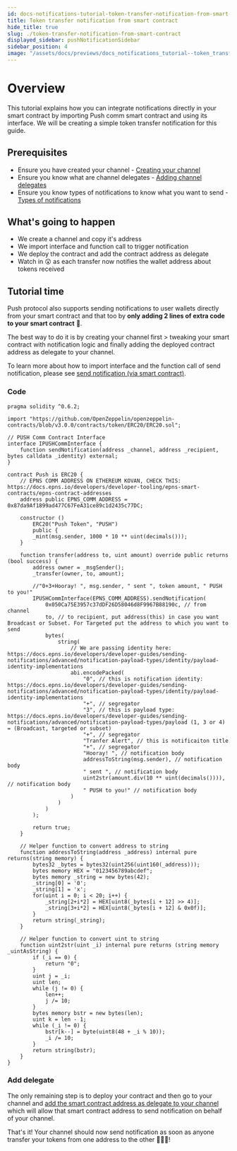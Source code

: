 ```yaml
---
id: docs-notifications-tutorial-token-transfer-notification-from-smart-contract
title: Token transfer notification from smart contract
hide_title: true
slug: ./token-transfer-notification-from-smart-contract
displayed_sidebar: pushNotificationSidebar
sidebar_position: 4
image: "/assets/docs/previews/docs_notifications_tutorial--token_transfer_notification_from_smart_contract.png"
---
```


# Overview

This tutorial explains how you can integrate notifications directly in your smart contract by importing Push comm smart contract and using its interface. We will be creating a simple token transfer notification for this guide.


<Head>
  <title>Token Transfer Notification from Smart Contract | Tutorial | Push
    Notifications | Push Documentation</title>
</Head>

## Prerequisites

- Ensure you have created your channel - [Creating your channel](/docs/notifications/tutorials/create-your-channel/ "Guide to create your channel for sending notifications from Push protocol")
- Ensure you know what are channel delegates - [Adding channel delegates](/docs/notifications/tutorials/create-your-channel/#adding-delegates-for-channel "Guide to adding delegates for your channel")
- Ensure you know types of notifications to know what you want to send - [Types of notifications](/docs/notifications/build/types-of-notification/ "Guide explaining the types of notificaitons")

## What's going to happen

- We create a channel and copy it's address
- We import interface and function call to trigger notification
- We deploy the contract and add the contract address as delegate
- Watch in 😲 as each transfer now notifies the wallet address about tokens received

## Tutorial time

Push protocol also supports sending notifications to user wallets directly from your smart contract and that too by **only adding 2 lines of extra code to your smart contract** 🎉.

The best way to do it is by creating your channel first > tweaking your smart contract with notification logic and finally adding the deployed contract address as delegate to your channel.

To learn more about how to import interface and the function call of send notification, please see [send notification (via smart contract)](/docs/notifications/build/send-notification-via-smart-contract/ "Smart contract intergace to send notification").

### Code

```solidity
pragma solidity ^0.6.2;

import "https://github.com/OpenZeppelin/openzeppelin-contracts/blob/v3.0.0/contracts/token/ERC20/ERC20.sol";

// PUSH Comm Contract Interface
interface IPUSHCommInterface {
    function sendNotification(address _channel, address _recipient, bytes calldata _identity) external;
}

contract Push is ERC20 {
    // EPNS COMM ADDRESS ON ETHEREUM KOVAN, CHECK THIS: https://docs.epns.io/developers/developer-tooling/epns-smart-contracts/epns-contract-addresses
    address public EPNS_COMM_ADDRESS = 0x87da9Af1899ad477C67FeA31ce89c1d2435c77DC;

    constructor ()
        ERC20("Push Token", "PUSH")
        public {
        _mint(msg.sender, 1000 * 10 ** uint(decimals()));
    }

    function transfer(address to, uint amount) override public returns (bool success) {
        address owner = _msgSender();
        _transfer(owner, to, amount);

        //"0+3+Hooray! ", msg.sender, " sent ", token amount, " PUSH to you!"
        IPUSHCommInterface(EPNS_COMM_ADDRESS).sendNotification(
            0x050Ca75E3957c37dDF26D58046d8F9967B88190c, // from channel
            to, // to recipient, put address(this) in case you want Broadcast or Subset. For Targeted put the address to which you want to send
            bytes(
                string(
                    // We are passing identity here: https://docs.epns.io/developers/developer-guides/sending-notifications/advanced/notification-payload-types/identity/payload-identity-implementations
                    abi.encodePacked(
                        "0", // this is notification identity: https://docs.epns.io/developers/developer-guides/sending-notifications/advanced/notification-payload-types/identity/payload-identity-implementations
                        "+", // segregator
                        "3", // this is payload type: https://docs.epns.io/developers/developer-guides/sending-notifications/advanced/notification-payload-types/payload (1, 3 or 4) = (Broadcast, targeted or subset)
                        "+", // segregator
                        "Tranfer Alert", // this is notificaiton title
                        "+", // segregator
                        "Hooray! ", // notification body
                        addressToString(msg.sender), // notification body
                        " sent ", // notification body
                        uint2str(amount.div(10 ** uint(decimals()))), // notification body
                        " PUSH to you!" // notification body
                    )
                )
            )
        );

        return true;
    }

    // Helper function to convert address to string
    function addressToString(address _address) internal pure returns(string memory) {
        bytes32 _bytes = bytes32(uint256(uint160(_address)));
        bytes memory HEX = "0123456789abcdef";
        bytes memory _string = new bytes(42);
        _string[0] = '0';
        _string[1] = 'x';
        for(uint i = 0; i < 20; i++) {
            _string[2+i*2] = HEX[uint8(_bytes[i + 12] >> 4)];
            _string[3+i*2] = HEX[uint8(_bytes[i + 12] & 0x0f)];
        }
        return string(_string);
    }

    // Helper function to convert uint to string
    function uint2str(uint _i) internal pure returns (string memory _uintAsString) {
        if (_i == 0) {
            return "0";
        }
        uint j = _i;
        uint len;
        while (j != 0) {
            len++;
            j /= 10;
        }
        bytes memory bstr = new bytes(len);
        uint k = len - 1;
        while (_i != 0) {
            bstr[k--] = byte(uint8(48 + _i % 10));
            _i /= 10;
        }
        return string(bstr);
    }
}
```

### Add delegate

The only remaining step is to deploy your contract and then go to your channel and [add the smart contract address as delegate to your channel](/docs/notifications/tutorials/create-your-channel/#adding-delegates-for-channel "Add delegate to your channel") which will allow that smart contract address to send notification on behalf of your channel.

That's it! Your channel should now send notification as soon as anyone transfer your tokens from one address to the other 🎉🎉🎉!
